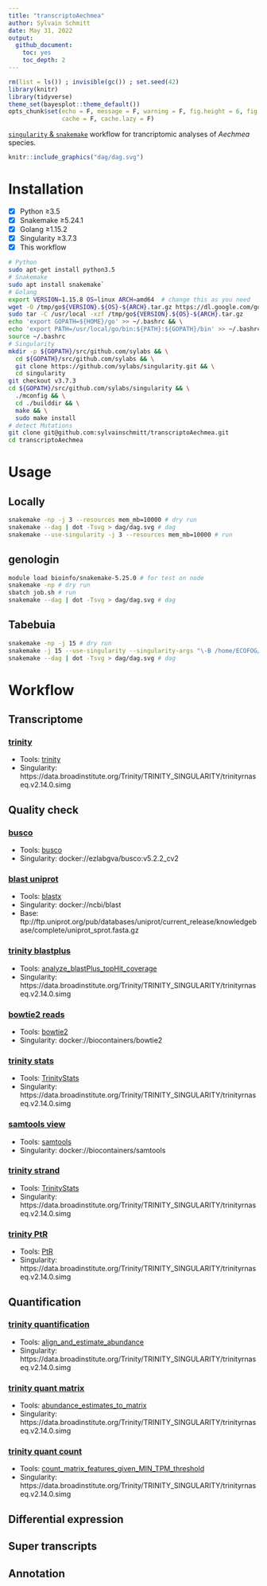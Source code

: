 ```yaml
---
title: "transcriptoAechmea"
author: Sylvain Schmitt
date: May 31, 2022
output:
  github_document: 
    toc: yes
    toc_depth: 2
---
```


```r
rm(list = ls()) ; invisible(gc()) ; set.seed(42)
library(knitr)
library(tidyverse)
theme_set(bayesplot::theme_default())
opts_chunk$set(echo = F, message = F, warning = F, fig.height = 6, fig.width = 8,
               cache = F, cache.lazy = F)
```

[`singularity` & `snakemake`](https://github.com/sylvainschmitt/snakemake_singularity) workflow for trancriptomic analyses of *Aechmea* species.

```r
knitr::include_graphics("dag/dag.svg")
```

# Installation

- [x] Python ≥3.5
- [x] Snakemake ≥5.24.1
- [x] Golang ≥1.15.2
- [x] Singularity ≥3.7.3
- [x] This workflow

```bash
# Python
sudo apt-get install python3.5
# Snakemake
sudo apt install snakemake`
# Golang
export VERSION=1.15.8 OS=linux ARCH=amd64  # change this as you need
wget -O /tmp/go${VERSION}.${OS}-${ARCH}.tar.gz https://dl.google.com/go/go${VERSION}.${OS}-${ARCH}.tar.gz && \
sudo tar -C /usr/local -xzf /tmp/go${VERSION}.${OS}-${ARCH}.tar.gz
echo 'export GOPATH=${HOME}/go' >> ~/.bashrc && \
echo 'export PATH=/usr/local/go/bin:${PATH}:${GOPATH}/bin' >> ~/.bashrc && \
source ~/.bashrc
# Singularity
mkdir -p ${GOPATH}/src/github.com/sylabs && \
  cd ${GOPATH}/src/github.com/sylabs && \
  git clone https://github.com/sylabs/singularity.git && \
  cd singularity
git checkout v3.7.3
cd ${GOPATH}/src/github.com/sylabs/singularity && \
  ./mconfig && \
  cd ./builddir && \
  make && \
  sudo make install
# detect Mutations
git clone git@github.com:sylvainschmitt/transcriptoAechmea.git
cd transcriptoAechmea
```

# Usage

## Locally

```bash
snakemake -np -j 3 --resources mem_mb=10000 # dry run
snakemake --dag | dot -Tsvg > dag/dag.svg # dag
snakemake --use-singularity -j 3 --resources mem_mb=10000 # run
```

## genologin

```bash
module load bioinfo/snakemake-5.25.0 # for test on node
snakemake -np # dry run
sbatch job.sh # run
snakemake --dag | dot -Tsvg > dag/dag.svg # dag
```

## Tabebuia

```bash
snakemake -np -j 15 # dry run
snakemake -j 15 --use-singularity --singularity-args "\-B /home/ECOFOG/sylvain.schmitt/Documents/data/Aechmea" # run with binded data
snakemake --dag | dot -Tsvg > dag/dag.svg # dag
```

# Workflow

## Transcriptome

### [trinity](https://github.com/sylvainschmitt/transcriptoAechmea/blob/main/rules/trinity.smk)

* Tools: [trinity](https://github.com/trinityrnaseq/trinityrnaseq/wiki)
* Singularity: https://data.broadinstitute.org/Trinity/TRINITY_SINGULARITY/trinityrnaseq.v2.14.0.simg

## Quality check

### [busco](https://github.com/sylvainschmitt/transcriptoAechmea/blob/main/rules/busco.smk)

* Tools: [busco](https://busco.ezlab.org/)
* Singularity: docker://ezlabgva/busco:v5.2.2_cv2

### [blast uniprot](https://github.com/sylvainschmitt/transcriptoAechmea/blob/main/rules/blast_uniprot.smk)

* Tools: [blastx](https://github.com/trinityrnaseq/trinityrnaseq/wiki/Counting-Full-Length-Trinity-Transcripts)
* Singularity: docker://ncbi/blast
* Base: ftp://ftp.uniprot.org/pub/databases/uniprot/current_release/knowledgebase/complete/uniprot_sprot.fasta.gz

### [trinity blastplus](https://github.com/sylvainschmitt/transcriptoAechmea/blob/main/rules/trinity_blastplus.smk)

* Tools: [analyze_blastPlus_topHit_coverage](https://github.com/trinityrnaseq/trinityrnaseq/wiki/Counting-Full-Length-Trinity-Transcripts)
* Singularity: https://data.broadinstitute.org/Trinity/TRINITY_SINGULARITY/trinityrnaseq.v2.14.0.simg

### [bowtie2 reads](https://github.com/sylvainschmitt/transcriptoAechmea/blob/main/rules/bowtie2_reads.smk)

* Tools: [bowtie2](https://github.com/trinityrnaseq/trinityrnaseq/wiki/RNA-Seq-Read-Representation-by-Trinity-Assembly)
* Singularity: docker://biocontainers/bowtie2

### [trinity stats](https://github.com/sylvainschmitt/transcriptoAechmea/blob/main/rules/trinity_stats.smk)

* Tools: [TrinityStats](https://github.com/trinityrnaseq/trinityrnaseq/wiki/Transcriptome-Contig-Nx-and-ExN50-stats)
* Singularity: https://data.broadinstitute.org/Trinity/TRINITY_SINGULARITY/trinityrnaseq.v2.14.0.simg

### [samtools view](https://github.com/sylvainschmitt/transcriptoAechmea/blob/main/rules/samtools_view.smk)

* Tools: [samtools](https://github.com/trinityrnaseq/trinityrnaseq/wiki/Examine-Strand-Specificity)
* Singularity: docker://biocontainers/samtools

### [trinity strand](https://github.com/sylvainschmitt/transcriptoAechmea/blob/main/rules/trinity_strand.smk)

* Tools: [TrinityStats](https://github.com/trinityrnaseq/trinityrnaseq/wiki/Examine-Strand-Specificity)
* Singularity: https://data.broadinstitute.org/Trinity/TRINITY_SINGULARITY/trinityrnaseq.v2.14.0.simg

### [trinity PtR](https://github.com/sylvainschmitt/transcriptoAechmea/blob/main/rules/trinity_ptr.smk)

* Tools: [PtR](https://github.com/trinityrnaseq/trinityrnaseq/wiki/QC-Samples-and-Biological-Replicates)
* Singularity: https://data.broadinstitute.org/Trinity/TRINITY_SINGULARITY/trinityrnaseq.v2.14.0.simg

## Quantification

### [trinity quantification](https://github.com/sylvainschmitt/transcriptoAechmea/blob/main/rules/trinity_quantification.smk)

* Tools: [align_and_estimate_abundance](https://github.com/trinityrnaseq/trinityrnaseq/wiki/Trinity-Transcript-Quantification)
* Singularity: https://data.broadinstitute.org/Trinity/TRINITY_SINGULARITY/trinityrnaseq.v2.14.0.simg

### [trinity quant matrix](https://github.com/sylvainschmitt/transcriptoAechmea/blob/main/rules/trinity_quant_matrix.smk)

* Tools: [abundance_estimates_to_matrix](https://github.com/trinityrnaseq/trinityrnaseq/wiki/Trinity-Transcript-Quantification)
* Singularity: https://data.broadinstitute.org/Trinity/TRINITY_SINGULARITY/trinityrnaseq.v2.14.0.simg

### [trinity quant count](https://github.com/sylvainschmitt/transcriptoAechmea/blob/main/rules/trinity_quant_count.smk)

* Tools: [count_matrix_features_given_MIN_TPM_threshold](https://github.com/trinityrnaseq/trinityrnaseq/wiki/Trinity-Transcript-Quantification)
* Singularity: https://data.broadinstitute.org/Trinity/TRINITY_SINGULARITY/trinityrnaseq.v2.14.0.simg

## Differential expression

## Super transcripts

## Annotation

